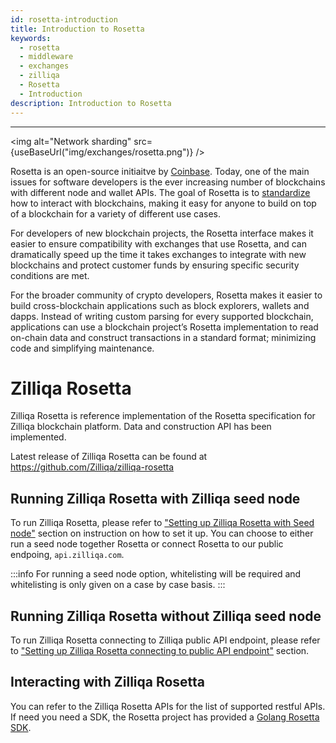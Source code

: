 ```yaml
---
id: rosetta-introduction
title: Introduction to Rosetta
keywords:
  - rosetta
  - middleware
  - exchanges
  - zilliqa
  - Rosetta
  - Introduction
description: Introduction to Rosetta
---
```


---


<img alt="Network sharding" src={useBaseUrl("img/exchanges/rosetta.png")} />

Rosetta is an open-source initiaitve by [Coinbase](https://blog.coinbase.com/introducing-rosetta-build-once-integrate-your-blockchain-everywhere-9b97d284f5b9). Today, one of the main issues for software developers is the ever increasing number of blockchains with different node and wallet APIs. The goal of Rosetta is to [standardize](https://github.com/coinbase/rosetta-specifications) how to interact with blockchains, making it easy for anyone to build on top of a blockchain for a variety of different use cases.

For developers of new blockchain projects, the Rosetta interface makes it easier to ensure compatibility with exchanges that use Rosetta, and can dramatically speed up the time it takes exchanges to integrate with new blockchains and protect customer funds by ensuring specific security conditions are met.

For the broader community of crypto developers, Rosetta makes it easier to build cross-blockchain applications such as block explorers, wallets and dapps. Instead of writing custom parsing for every supported blockchain, applications can use a blockchain project’s Rosetta implementation to read on-chain data and construct transactions in a standard format; minimizing code and simplifying maintenance.

# Zilliqa Rosetta

Zilliqa Rosetta is reference implementation of the Rosetta specification for Zilliqa blockchain platform. Data and construction API has been implemented.

Latest release of Zilliqa Rosetta can be found at https://github.com/Zilliqa/zilliqa-rosetta

## Running Zilliqa Rosetta with Zilliqa seed node

To run Zilliqa Rosetta, please refer to ["Setting up Zilliqa Rosetta with Seed node"](rosetta-setting-up-seed-node) section on instruction on how to set it up. You can choose to either run a seed node together Rosetta or connect Rosetta to our public endpoing, `api.zilliqa.com`.

:::info
For running a seed node option, whitelisting will be required and whitelisting is only given on a case by case basis.
:::

## Running Zilliqa Rosetta without Zilliqa seed node

To run Zilliqa Rosetta connecting to Zilliqa public API endpoint, please refer to ["Setting up Zilliqa Rosetta connecting to public API endpoint"](rosetta-setting-up-no-seed-node) section.

## Interacting with Zilliqa Rosetta

You can refer to the Zilliqa Rosetta APIs for the list of supported restful APIs. If need you need a SDK, the Rosetta project has provided a [Golang Rosetta SDK](https://github.com/coinbase/rosetta-sdk-go).
